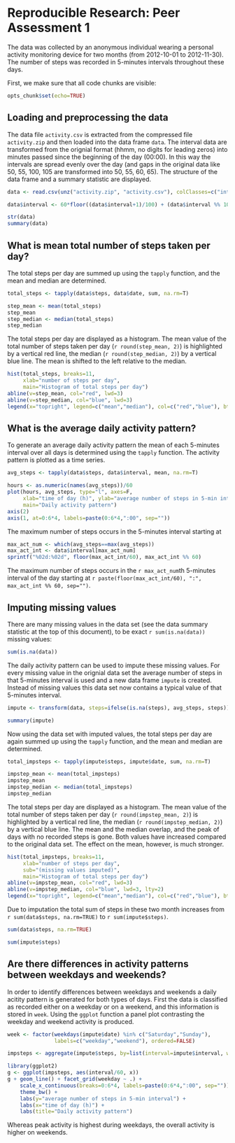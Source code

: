 # Reproducible Research: Peer Assessment 1

The data was collected by an anonymous individual wearing a personal activity monitoring device for two months
(from 2012-10-01 to 2012-11-30). 
The number of steps was recorded in 5-minutes intervals throughout these days.

First, we make sure that all code chunks are visible:
```r
opts_chunk$set(echo=TRUE)
```

## Loading and preprocessing the data

The data file `activity.csv` is extracted from the compressed file `activity.zip` and then loaded into the data frame `data`.
The interval data are transformed from the orignial format (hhmm, no digits for leading zeros) 
into minutes passed since the beginning of the day (00:00).
In this way the intervals are spread evenly over the day 
(and gaps in the original data like 50, 55, 100, 105 are transformed into 50, 55, 60, 65).
The structure of the data frame and a summary statistic are displayed.
```r
data <- read.csv(unz("activity.zip", "activity.csv"), colClasses=c("integer", "Date", "integer"))

data$interval <- 60*floor((data$interval+1)/100) + (data$interval %% 100)

str(data)
summary(data)
```


## What is mean total number of steps taken per day?

The total steps per day are summed up using the `tapply` function, and the mean and median are determined.
```r
total_steps <- tapply(data$steps, data$date, sum, na.rm=T)

step_mean <- mean(total_steps)
step_mean
step_median <- median(total_steps)
step_median
```

The total steps per day are displayed as a histogram.
The mean value of the total number of steps taken per day (`r round(step_mean, 2)`) is highlighted by a vertical red line, 
the median (`r round(step_median, 2)`) by a vertical blue line.
The mean is shifted to the left relative to the median.
```r
hist(total_steps, breaks=11, 
     xlab="number of steps per day", 
     main="Histogram of total steps per day")
abline(v=step_mean, col="red", lwd=3)
abline(v=step_median, col="blue", lwd=3)
legend(x="topright", legend=c("mean","median"), col=c("red","blue"), bty="n", lwd=3)
```


## What is the average daily activity pattern?

To generate an average daily activity pattern the mean of each 5-minutes interval over all days is determined using the `tapply` function. 
The activity pattern is plotted as a time series.
```r
avg_steps <- tapply(data$steps, data$interval, mean, na.rm=T)

hours <- as.numeric(names(avg_steps))/60
plot(hours, avg_steps, type="l", axes=F,
     xlab="time of day (h)", ylab="average number of steps in 5-min interval",
     main="Daily activity pattern")
axis(2)
axis(1, at=0:6*4, labels=paste(0:6*4,":00", sep=""))
```

The maximum number of steps occurs in the 5-minutes interval starting at
```r
max_act_num <- which(avg_steps==max(avg_steps))
max_act_int <- data$interval[max_act_num]
sprintf("%02d:%02d", floor(max_act_int/60), max_act_int %% 60)
```

The maximum number of steps occurs in the `r max_act_num`th 5-minutes interval of the day 
starting at `r paste(floor(max_act_int/60), ":", max_act_int %% 60, sep="")`.

## Imputing missing values
There are many missing values in the data set (see the data summary statistic at the top of this document), to be exact `r sum(is.na(data))` 
missing values:
```r
sum(is.na(data))
```

The daily activity pattern can be used to impute these missing values. For every missing value in the orignial data set 
the average number of steps in that 5-minutes interval is used and a new data frame `impute` is created. 
Instead of missing values this data set now contains a typical value of that 5-minutes interval.
```r
impute <- transform(data, steps=ifelse(is.na(steps), avg_steps, steps))

summary(impute)
```

Now using the data set with imputed values, the total steps per day are again summed up using the `tapply` function, 
and the mean and median are determined.
```r
total_impsteps <- tapply(impute$steps, impute$date, sum, na.rm=T)

impstep_mean <- mean(total_impsteps)
impstep_mean
impstep_median <- median(total_impsteps)
impstep_median
```

The total steps per day are displayed as a histogram.
The mean value of the total number of steps taken per day (`r round(impstep_mean, 2)`) is highlighted by a vertical red line, 
the median (`r round(impstep_median, 2)`) by a vertical blue line.
The mean and the median overlap, and the peak of days with no recorded steps is gone.
Both values have increased compared to the original data set. The effect on the mean, however, is much stronger.
```r
hist(total_impsteps, breaks=11, 
     xlab="number of steps per day", 
     sub="(missing values imputed)",
     main="Histogram of total steps per day")
abline(v=impstep_mean, col="red", lwd=3)
abline(v=impstep_median, col="blue", lwd=3, lty=2)
legend(x="topright", legend=c("mean","median"), col=c("red","blue"), bty="n", lwd=3)
```

Due to imputation the total sum of steps in these two month increases from `r sum(data$steps, na.rm=TRUE)` to `r sum(impute$steps)`.
```r
sum(data$steps, na.rm=TRUE)

sum(impute$steps)
```


## Are there differences in activity patterns between weekdays and weekends?
In order to identify differences between weekdays and weekends a daily acitity pattern is generated for both types of days.
First the data is classified as recorded either on a weekday or on a weekend, and this information is stored in `week`.
Using the `ggplot` function a panel plot contrasting the weekday and weekend activity is produced.

```r
week <- factor(weekdays(impute$date) %in% c("Saturday","Sunday"), 
               labels=c("weekday","weekend"), ordered=FALSE)

impsteps <- aggregate(impute$steps, by=list(interval=impute$interval, weekday=week), mean)

library(ggplot2)
g <- ggplot(impsteps, aes(interval/60, x))
g + geom_line() + facet_grid(weekday ~ .) +
    scale_x_continuous(breaks=0:6*4, labels=paste(0:6*4,":00", sep="")) +
    theme_bw() +
    labs(y="average number of steps in 5-min interval") +
    labs(x="time of day (h)") +
    labs(title="Daily activity pattern")
```

Whereas peak activity is highest during weekdays, the overall activity is higher on weekends.